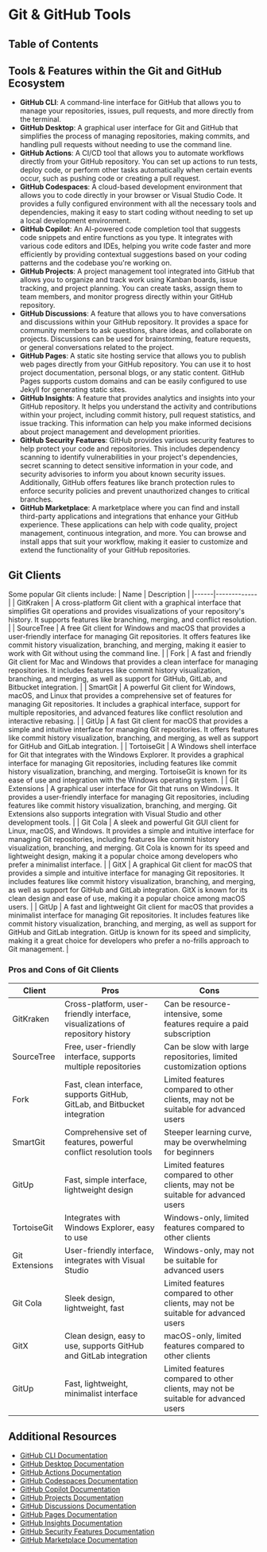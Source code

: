 
# Git & GitHub Tools

## Table of Contents

## Tools & Features within the Git and GitHub Ecosystem

- **GitHub CLI**: A command-line interface for GitHub that allows you to manage your repositories, issues, pull requests, and more directly from the terminal.
- **GitHub Desktop**: A graphical user interface for Git and GitHub that simplifies the process of managing repositories, making commits, and handling pull requests without needing to use the command line.
- **GitHub Actions**: A CI/CD tool that allows you to automate workflows directly from your GitHub repository. You can set up actions to run tests, deploy code, or perform other tasks automatically when certain events occur, such as pushing code or creating a pull request.
- **GitHub Codespaces**: A cloud-based development environment that allows you to code directly in your browser or Visual Studio Code. It provides a fully configured environment with all the necessary tools and dependencies, making it easy to start coding without needing to set up a local development environment.
- **GitHub Copilot**: An AI-powered code completion tool that suggests code snippets and entire functions as you type. It integrates with various code editors and IDEs, helping you write code faster and more efficiently by providing contextual suggestions based on your coding patterns and the codebase you're working on.
- **GitHub Projects**: A project management tool integrated into GitHub that allows you to organize and track work using Kanban boards, issue tracking, and project planning. You can create tasks, assign them to team members, and monitor progress directly within your GitHub repository.
- **GitHub Discussions**: A feature that allows you to have conversations and discussions within your GitHub repository. It provides a space for community members to ask questions, share ideas, and collaborate on projects. Discussions can be used for brainstorming, feature requests, or general conversations related to the project.
- **GitHub Pages**: A static site hosting service that allows you to publish web pages directly from your GitHub repository. You can use it to host project documentation, personal blogs, or any static content. GitHub Pages supports custom domains and can be easily configured to use Jekyll for generating static sites.
- **GitHub Insights**: A feature that provides analytics and insights into your GitHub repository. It helps you understand the activity and contributions within your project, including commit history, pull request statistics, and issue tracking. This information can help you make informed decisions about project management and development priorities.
- **GitHub Security Features**: GitHub provides various security features to help protect your code and repositories. This includes dependency scanning to identify vulnerabilities in your project's dependencies, secret scanning to detect sensitive information in your code, and security advisories to inform you about known security issues. Additionally, GitHub offers features like branch protection rules to enforce security policies and prevent unauthorized changes to critical branches.
- **GitHub Marketplace**: A marketplace where you can find and install third-party applications and integrations that enhance your GitHub experience. These applications can help with code quality, project management, continuous integration, and more. You can browse and install apps that suit your workflow, making it easier to customize and extend the functionality of your GitHub repositories.

<BackToTop />

## Git Clients

Some popular Git clients include:
| Name | Description |
|------|-------------|
| GitKraken | A cross-platform Git client with a graphical interface that simplifies Git operations and provides visualizations of your repository's history. It supports features like branching, merging, and conflict resolution. |
| SourceTree | A free Git client for Windows and macOS that provides a user-friendly interface for managing Git repositories. It offers features like commit history visualization, branching, and merging, making it easier to work with Git without using the command line. |
| Fork | A fast and friendly Git client for Mac and Windows that provides a clean interface for managing repositories. It includes features like commit history visualization, branching, and merging, as well as support for GitHub, GitLab, and Bitbucket integration. |
| SmartGit | A powerful Git client for Windows, macOS, and Linux that provides a comprehensive set of features for managing Git repositories. It includes a graphical interface, support for multiple repositories, and advanced features like conflict resolution and interactive rebasing. |
| GitUp | A fast Git client for macOS that provides a simple and intuitive interface for managing Git repositories. It offers features like commit history visualization, branching, and merging, as well as support for GitHub and GitLab integration. |
| TortoiseGit | A Windows shell interface for Git that integrates with the Windows Explorer. It provides a graphical interface for managing Git repositories, including features like commit history visualization, branching, and merging. TortoiseGit is known for its ease of use and integration with the Windows operating system. |
| Git Extensions | A graphical user interface for Git that runs on Windows. It provides a user-friendly interface for managing Git repositories, including features like commit history visualization, branching, and merging. Git Extensions also supports integration with Visual Studio and other development tools. |
| Git Cola | A sleek and powerful Git GUI client for Linux, macOS, and Windows. It provides a simple and intuitive interface for managing Git repositories, including features like commit history visualization, branching, and merging. Git Cola is known for its speed and lightweight design, making it a popular choice among developers who prefer a minimalist interface. |
| GitX | A graphical Git client for macOS that provides a simple and intuitive interface for managing Git repositories. It includes features like commit history visualization, branching, and merging, as well as support for GitHub and GitLab integration. GitX is known for its clean design and ease of use, making it a popular choice among macOS users. |
| GitUp | A fast and lightweight Git client for macOS that provides a minimalist interface for managing Git repositories. It includes features like commit history visualization, branching, and merging, as well as support for GitHub and GitLab integration. GitUp is known for its speed and simplicity, making it a great choice for developers who prefer a no-frills approach to Git management. |

<BackToTop />

### Pros and Cons of Git Clients

| Client         | Pros                                                                          | Cons                                                                               |
| -------------- | ----------------------------------------------------------------------------- | ---------------------------------------------------------------------------------- |
| GitKraken      | Cross-platform, user-friendly interface, visualizations of repository history | Can be resource-intensive, some features require a paid subscription               |
| SourceTree     | Free, user-friendly interface, supports multiple repositories                 | Can be slow with large repositories, limited customization options                 |
| Fork           | Fast, clean interface, supports GitHub, GitLab, and Bitbucket integration     | Limited features compared to other clients, may not be suitable for advanced users |
| SmartGit       | Comprehensive set of features, powerful conflict resolution tools             | Steeper learning curve, may be overwhelming for beginners                          |
| GitUp          | Fast, simple interface, lightweight design                                    | Limited features compared to other clients, may not be suitable for advanced users |
| TortoiseGit    | Integrates with Windows Explorer, easy to use                                 | Windows-only, limited features compared to other clients                           |
| Git Extensions | User-friendly interface, integrates with Visual Studio                        | Windows-only, may not be suitable for advanced users                               |
| Git Cola       | Sleek design, lightweight, fast                                               | Limited features compared to other clients, may not be suitable for advanced users |
| GitX           | Clean design, easy to use, supports GitHub and GitLab integration             | macOS-only, limited features compared to other clients                             |
| GitUp          | Fast, lightweight, minimalist interface                                       | Limited features compared to other clients, may not be suitable for advanced users |

<BackToTop />

## Additional Resources

- [GitHub CLI Documentation](https://cli.github.com/manual/)
- [GitHub Desktop Documentation](https://docs.github.com/en/desktop)
- [GitHub Actions Documentation](https://docs.github.com/en/actions)
- [GitHub Codespaces Documentation](https://docs.github.com/en/codespaces)
- [GitHub Copilot Documentation](https://docs.github.com/en/copilot)
- [GitHub Projects Documentation](https://docs.github.com/en/projects)
- [GitHub Discussions Documentation](https://docs.github.com/en/discussions)
- [GitHub Pages Documentation](https://docs.github.com/en/pages)
- [GitHub Insights Documentation](https://docs.github.com/en/insights)
- [GitHub Security Features Documentation](https://docs.github.com/en/code-security)
- [GitHub Marketplace Documentation](https://docs.github.com/en/marketplace)

<BackToTop />
